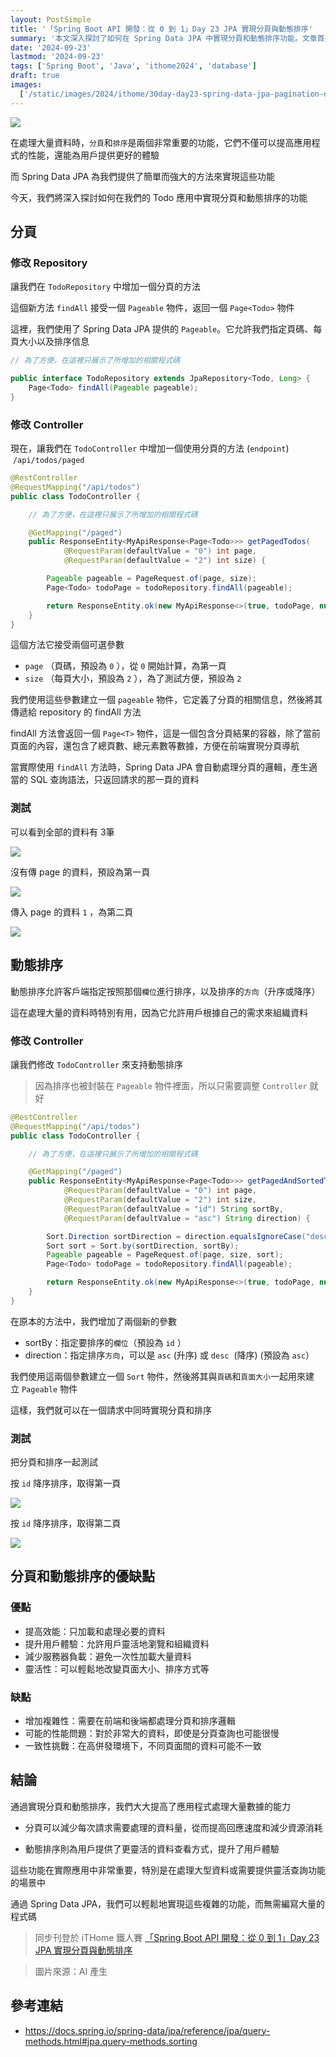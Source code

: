 ```yaml
---
layout: PostSimple
title: '「Spring Boot API 開發：從 0 到 1」Day 23 JPA 實現分頁與動態排序'
summary: '本文深入探討了如何在 Spring Data JPA 中實現分頁和動態排序功能。文章首先介紹了分頁的實現方法，包括在程式碼中添加分頁方法，以及在 Controller 中使用 Pageable 物件來處理分頁請求。接著，文章詳細說明了如何實現動態排序，通過在控制器方法中添加排序參數，並使用 Sort 物件來定義排序規則。文章還提供了具體的程式碼示例和測試結果，展示了如何同時使用分頁和排序功能。最後，文章分析了分頁和動態排序的優缺點。這篇文章為 Spring Boot 開發者提供了全面的分頁和動態排序實現指南，有助於提高應用程式處理大量資料的能力。'
date: '2024-09-23'
lastmod: '2024-09-23'
tags: ['Spring Boot', 'Java', 'ithome2024', 'database']
draft: true
images:
  ['/static/images/2024/ithome/30day-day23-spring-data-jpa-pagination-dynamic-sorting/cover.webp']
---
```


![](/static/images/2024/ithome/30day-day23-spring-data-jpa-pagination-dynamic-sorting/cover.webp)

在處理大量資料時，`分頁`和`排序`是兩個非常重要的功能，它們不僅可以提高應用程式的性能，還能為用戶提供更好的體驗

而 Spring Data JPA 為我們提供了簡單而強大的方法來實現這些功能

今天，我們將深入探討如何在我們的 Todo 應用中實現分頁和動態排序的功能

## 分頁

### 修改 Repository

讓我們在 `TodoRepository` 中增加一個分頁的方法

這個新方法 `findAll` 接受一個 `Pageable` 物件，返回一個 `Page<Todo>` 物件

這裡，我們使用了 Spring Data JPA 提供的 `Pageable`。它允許我們指定頁碼、每頁大小以及排序信息

```java
// 為了方便，在這裡只展示了所增加的相關程式碼

public interface TodoRepository extends JpaRepository<Todo, Long> {
    Page<Todo> findAll(Pageable pageable);
}
```

### 修改 Controller

現在，讓我們在 `TodoController` 中增加一個使用分頁的方法 (`endpoint`)  `/api/todos/paged`

```java
@RestController
@RequestMapping("/api/todos")
public class TodoController {

    // 為了方便，在這裡只展示了所增加的相關程式碼

    @GetMapping("/paged")
    public ResponseEntity<MyApiResponse<Page<Todo>>> getPagedTodos(
            @RequestParam(defaultValue = "0") int page,
            @RequestParam(defaultValue = "2") int size) {

        Pageable pageable = PageRequest.of(page, size);
        Page<Todo> todoPage = todoRepository.findAll(pageable);

        return ResponseEntity.ok(new MyApiResponse<>(true, todoPage, null));
    }
}
```

這個方法它接受兩個可選參數

- `page` （頁碼，預設為 `0` ），從 `0` 開始計算，為第一頁
- `size` （每頁大小，預設為 `2` ），為了測試方便，預設為 `2`

我們使用這些參數建立一個 `pageable` 物件，它定義了分頁的相關信息，然後將其傳遞給 repository 的 findAll 方法

findAll 方法會返回一個 `Page<T>` 物件，這是一個包含分頁結果的容器，除了當前頁面的內容，還包含了總頁數、總元素數等數據，方便在前端實現分頁導航

當實際使用 `findAll` 方法時，Spring Data JPA 會自動處理分頁的邏輯，產生適當的 SQL 查詢語法，只返回請求的那一頁的資料

### 測試

可以看到全部的資料有 3筆

![](/static/images/2024/ithome/30day-day23-spring-data-jpa-pagination-dynamic-sorting/01.webp)

沒有傳 page 的資料，預設為第一頁

![](/static/images/2024/ithome/30day-day23-spring-data-jpa-pagination-dynamic-sorting/02.webp)

傳入 page 的資料 `1` ，為第二頁

![](/static/images/2024/ithome/30day-day23-spring-data-jpa-pagination-dynamic-sorting/03.webp)

## 動態排序

動態排序允許客戶端指定按照那個`欄位`進行排序，以及排序的`方向`（升序或降序）

這在處理大量的資料時特別有用，因為它允許用戶根據自己的需求來組織資料

### 修改 Controller

讓我們修改 `TodoController` 來支持動態排序

> 因為排序也被封裝在 `Pageable` 物件裡面，所以只需要調整 `Controller` 就好

```java
@RestController
@RequestMapping("/api/todos")
public class TodoController {

    // 為了方便，在這裡只展示了所增加的相關程式碼

    @GetMapping("/paged")
    public ResponseEntity<MyApiResponse<Page<Todo>>> getPagedAndSortedTodos(
            @RequestParam(defaultValue = "0") int page,
            @RequestParam(defaultValue = "2") int size,
            @RequestParam(defaultValue = "id") String sortBy,
            @RequestParam(defaultValue = "asc") String direction) {

        Sort.Direction sortDirection = direction.equalsIgnoreCase("desc") ? Sort.Direction.DESC : Sort.Direction.ASC;
        Sort sort = Sort.by(sortDirection, sortBy);
        Pageable pageable = PageRequest.of(page, size, sort);
        Page<Todo> todoPage = todoRepository.findAll(pageable);

        return ResponseEntity.ok(new MyApiResponse<>(true, todoPage, null));
    }
}
```

在原本的方法中，我們增加了兩個新的參數

- sortBy：指定要排序的`欄位`（預設為 `id` ）
- direction：指定排序`方向`，可以是 `asc` (升序) 或 `desc`  (降序) (預設為 `asc`）

我們使用這兩個參數建立一個 `Sort` 物件，然後將其與`頁碼`和`頁面大小`一起用來建立 `Pageable` 物件

這樣，我們就可以在一個請求中同時實現分頁和排序

### 測試

把分頁和排序一起測試

按 `id` 降序排序，取得第一頁

![](/static/images/2024/ithome/30day-day23-spring-data-jpa-pagination-dynamic-sorting/04.webp)

按 `id` 降序排序，取得第二頁

![](/static/images/2024/ithome/30day-day23-spring-data-jpa-pagination-dynamic-sorting/05.webp)

## 分頁和動態排序的優缺點

### 優點

- 提高效能：只加載和處理必要的資料
- 提升用戶體驗：允許用戶靈活地瀏覽和組織資料
- 減少服務器負載：避免一次性加載大量資料
- 靈活性：可以輕鬆地改變頁面大小、排序方式等

### 缺點

- 增加複雜性：需要在前端和後端都處理分頁和排序邏輯
- 可能的性能問題：對於非常大的資料，即使是分頁查詢也可能很慢
- 一致性挑戰：在高併發環境下，不同頁面間的資料可能不一致

## 結論

通過實現分頁和動態排序，我們大大提高了應用程式處理大量數據的能力

- 分頁可以減少每次請求需要處理的資料量，從而提高回應速度和減少資源消耗

- 動態排序則為用戶提供了更靈活的資料查看方式，提升了用戶體驗

這些功能在實際應用中非常重要，特別是在處理大型資料或需要提供靈活查詢功能的場景中

通過 Spring Data JPA，我們可以輕鬆地實現這些複雜的功能，而無需編寫大量的程式碼

> 同步刊登於 iTHome 鐵人賽 [「Spring Boot API 開發：從 0 到 1」Day 23 JPA 實現分頁與動態排序](https://ithelp.ithome.com.tw/articles/10348594)

> 圖片來源：AI 產生

## 參考連結

- https://docs.spring.io/spring-data/jpa/reference/jpa/query-methods.html#jpa.query-methods.sorting
